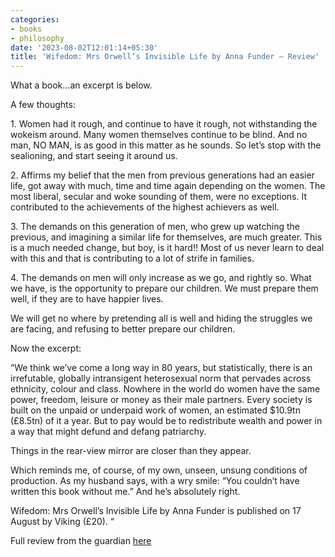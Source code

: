 ```yaml
---
categories:
- books
- philosophy
date: '2023-08-02T12:01:14+05:30'
title: 'Wifedom: Mrs Orwell’s Invisible Life by Anna Funder – Review'
---
```


What a book…an excerpt is below.

A few thoughts:

1\. Women had it rough, and continue to have it rough, not withstanding the wokeism around. Many women themselves continue to be blind. And no man, NO MAN, is as good in this matter as he sounds. So let’s stop with the sealioning, and start seeing it around us.

2\. Affirms my belief that the men from previous generations had an easier life, got away with much, time and time again depending on the women. The most liberal, secular and woke sounding of them, were no exceptions. It contributed to the achievements of the highest achievers as well.

3\. The demands on this generation of men, who grew up watching the previous, and imagining a similar life for themselves, are much greater. This is a much needed change, but boy, is it hard!! Most of us never learn to deal with this and that is contributing to a lot of strife in families.

4\. The demands on men will only increase as we go, and rightly so. What we have, is the opportunity to prepare our children. We must prepare them well, if they are to have happier lives.

We will get no where by pretending all is well and hiding the struggles we are facing, and refusing to better prepare our children.

Now the excerpt:

“We think we’ve come a long way in 80 years, but statistically, there is an irrefutable, globally intransigent heterosexual norm that pervades across ethnicity, colour and class. Nowhere in the world do women have the same power, freedom, leisure or money as their male partners. Every society is built on the unpaid or underpaid work of women, an estimated $10\.9tn (£8\.5tn) of it a year. But to pay would be to redistribute wealth and power in a way that might defund and defang patriarchy.

Things in the rear\-view mirror are closer than they appear.

Which reminds me, of course, of my own, unseen, unsung conditions of production. As my husband says, with a wry smile: “You couldn’t have written this book without me.” And he’s absolutely right.

Wifedom: Mrs Orwell’s Invisible Life by Anna Funder is published on 17 August by Viking (£20\). “<br>


 Full review from the guardian [here](https://www.theguardian.com/books/2023/jul/30/my-hunt-for-eileen-george-orwell-erased-wife-anna-funder?CMP=fb_gu&utm_medium=Social&utm_source=Facebook&fbclid=IwAR33MtQw8ijxHqx8Sfrltw191ZTxYmy3reBkTrpkGsDPzxXBsPFLXC07YDE#Echobox=1690730991)

<!--
post-800
https://venugvgk.wordpress.com/2023/08/02/wifedom-mrs-orwells-invisible-life-by-anna-funder-review/
-->
